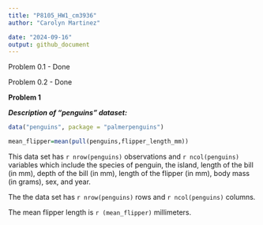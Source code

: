 ```yaml
---
title: "P8105_HW1_cm3936"
author: "Carolyn Martinez"

date: "2024-09-16"
output: github_document 
---
```


Problem 0.1 - Done 

Problem 0.2 - Done 

**Problem 1**

_**Description of "penguins" dataset:**_
```r

data("penguins", package = "palmerpenguins")

mean_flipper=mean(pull(penguins,flipper_length_mm))

```
This data set has `r nrow(penguins)` observations and `r ncol(penguins)` variables which include the species of penguin, the island, length of the bill (in mm), depth of the bill (in mm), length of the flipper (in mm), body mass (in grams), sex, and year. 

The the data set has `r nrow(penguins)` rows and `r ncol(penguins)` columns. 

The mean flipper length is `r (mean_flipper)` millimeters. 




